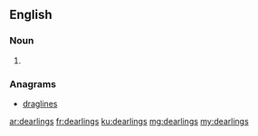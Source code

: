 ==English==

===Noun===
{{head|en}}

# {{plural of|dearling}}

===Anagrams===
* [[draglines#English|draglines]]

[[ar:dearlings]]
[[fr:dearlings]]
[[ku:dearlings]]
[[mg:dearlings]]
[[my:dearlings]]